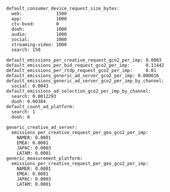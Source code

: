 ```
default_consumer_device_request_size_bytes:
  web:             1500
  app:             1000
  ctv-bvod:        0
  dooh:            1000
  audio:           1000
  social:          1000
  streaming-video: 1000
  search: 150

default_emissions_per_creative_request_gco2_per_imp: 0.0003
default_emissions_per_bid_request_gco2_per_imp:      0.11442
default_emissions_per_rtdp_request_gco2_per_imp:     0.01
default_emissions_generic_ad_server_gco2_per_imp: 0.000016
default_emissions_generic_ad_server_gco2_per_imp_by_channel:
  social: 0.0043
default_emissions_ad_selection_gco2_per_imp_by_channel:
  search: 0.0012293
  dooh: 0.00384
default_count_ad_platform:
  search: 1
  dooh: 6

generic_creative_ad_server:
  emissions_per_creative_request_per_geo_gco2_per_imp:
    NAMER: 0.0001
    EMEA: 0.0001
    JAPAC: 0.0003
    LATAM: 0.0001
generic_measurement_platform:
  emissions_per_creative_request_per_geo_gco2_per_imp:
    NAMER: 0.0001
    EMEA: 0.0001
    JAPAC: 0.0003
    LATAM: 0.0001
```

